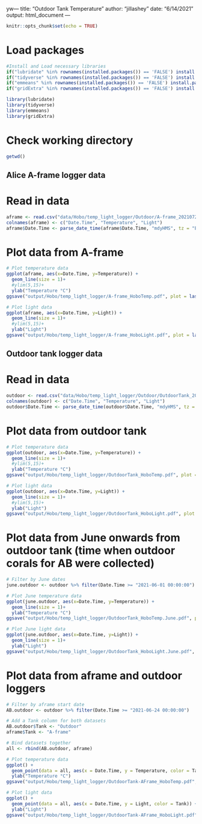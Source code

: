 yw---
title: "Outdoor Tank Temperature"
author: "jillashey"
date: "6/14/2021"
output: html_document
---

```r
knitr::opts_chunk$set(echo = TRUE)
```

# Load packages 
```r
#Install and Load necessary libraries
if("lubridate" %in% rownames(installed.packages()) == 'FALSE') install.packages('lubridate') 
if("tidyverse" %in% rownames(installed.packages()) == 'FALSE') install.packages('tidyverse') 
if("emmeans" %in% rownames(installed.packages()) == 'FALSE') install.packages('emmeans') 
if("gridExtra" %in% rownames(installed.packages()) == 'FALSE') install.packages('gridExtra') 

library(lubridate)
library(tidyverse)
library(emmeans)
library(gridExtra)
```

# Check working directory
```r
getwd()
```


## Alice A-frame logger data 
# Read in data 
```r
aframe <- read.csv("data/Hobo/temp_light_logger/Outdoor/A-frame_20210729.csv", header=T, na.strings = "NA")[ ,2:4] 
colnames(aframe) <- c("Date.Time", "Temperature", "Light")
aframe$Date.Time <- parse_date_time(aframe$Date.Time, "mdyHMS", tz = "EST")
```

# Plot data from A-frame
```r
# Plot temperature data
ggplot(aframe, aes(x=Date.Time, y=Temperature)) +
  geom_line(size = 1)+
  #ylim(5,15)+
  ylab("Temperature °C")
ggsave("output/Hobo/temp_light_logger/A-frame_HoboTemp.pdf", plot = last_plot(), width = 8, height = 4)

# Plot light data
ggplot(aframe, aes(x=Date.Time, y=Light)) +
  geom_line(size = 1)+
  #ylim(5,15)+
  ylab("Light")
ggsave("output/Hobo/temp_light_logger/A-frame_HoboLight.pdf", plot = last_plot(), width = 8, height = 4)
```

## Outdoor tank logger data 
# Read in data 
```r
outdoor <- read.csv("data/Hobo/temp_light_logger/Outdoor/OutdoorTank_20210820.csv", header=T, na.strings = "NA")[ ,2:4] # data from 20201221 onward
colnames(outdoor) <- c("Date.Time", "Temperature", "Light")
outdoor$Date.Time <- parse_date_time(outdoor$Date.Time, "mdyHMS", tz = "EST")
```

# Plot data from outdoor tank
```r
# Plot temperature data
ggplot(outdoor, aes(x=Date.Time, y=Temperature)) +
  geom_line(size = 1)+
  #ylim(5,15)+
  ylab("Temperature °C")
ggsave("output/Hobo/temp_light_logger/OutdoorTank_HoboTemp.pdf", plot = last_plot(), width = 8, height = 4)

# Plot light data
ggplot(outdoor, aes(x=Date.Time, y=Light)) +
  geom_line(size = 1)+
  #ylim(5,15)+
  ylab("Light")
ggsave("output/Hobo/temp_light_logger/OutdoorTank_HoboLight.pdf", plot = last_plot(), width = 8, height = 4)
```

# Plot data from June onwards from outdoor tank (time when outdoor corals for AB were collected)
```r
# Filter by June dates
june.outdoor <- outdoor %>% filter(Date.Time >= "2021-06-01 00:00:00")

# Plot June temperature data
ggplot(june.outdoor, aes(x=Date.Time, y=Temperature)) +
  geom_line(size = 1)+
  ylab("Temperature °C")
ggsave("output/Hobo/temp_light_logger/OutdoorTank_HoboTemp.June.pdf", plot = last_plot(), width = 8, height = 4)

# Plot June light data 
ggplot(june.outdoor, aes(x=Date.Time, y=Light)) +
  geom_line(size = 1)+
  ylab("Light")
ggsave("output/Hobo/temp_light_logger/OutdoorTank_HoboLight.June.pdf", plot = last_plot(), width = 8, height = 4)
```

# Plot data from aframe and outdoor loggers 
```r
# Filter by aframe start date 
AB.outdoor <- outdoor %>% filter(Date.Time >= "2021-06-24 00:00:00")

# Add a Tank column for both datasets
AB.outdoor$Tank <- "Outdoor"
aframe$Tank <- "A-frame"

# Bind datasets together 
all <- rbind(AB.outdoor, aframe)

# Plot temperature data 
ggplot() +
  geom_point(data = all, aes(x = Date.Time, y = Temperature, color = Tank)) +
  ylab("Temperature °C")
ggsave("output/Hobo/temp_light_logger/OutdoorTank-AFrame_HoboTemp.pdf", plot = last_plot(), width = 8, height = 4)

# Plot light data 
ggplot() +
  geom_point(data = all, aes(x = Date.Time, y = Light, color = Tank)) +
  ylab("Light")
ggsave("output/Hobo/temp_light_logger/OutdoorTank-AFrame_HoboLight.pdf", plot = last_plot(), width = 8, height = 4)


```


